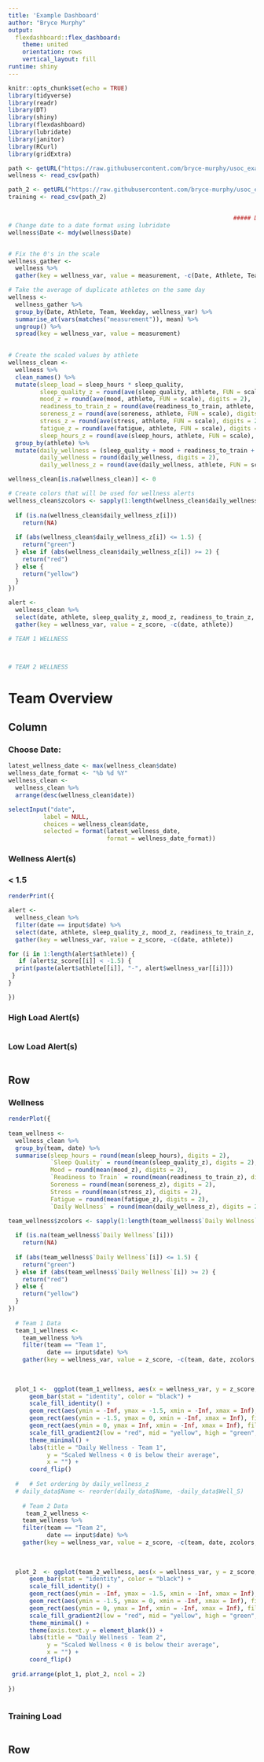 ```yaml
---
title: 'Example Dashboard'
author: "Bryce Murphy"
output: 
  flexdashboard::flex_dashboard:
    theme: united
    orientation: rows
    vertical_layout: fill
runtime: shiny
---
```




```r
knitr::opts_chunk$set(echo = TRUE)
library(tidyverse)
library(readr)
library(DT)
library(shiny)
library(flexdashboard)
library(lubridate)
library(janitor)
library(RCurl)
library(gridExtra)
```



```r


path <- getURL("https://raw.githubusercontent.com/bryce-murphy/usoc_example/master/mock_wellness.csv")
wellness <- read_csv(path)

path_2 <- getURL("https://raw.githubusercontent.com/bryce-murphy/usoc_example/master/mock_load.csv")
training <- read_csv(path_2)


                                                                ##### DATA CLEANING #####
# Change date to a date format using lubridate
wellness$Date <- mdy(wellness$Date)


# Fix the 0's in the scale
wellness_gather <-
  wellness %>%
  gather(key = wellness_var, value = measurement, -c(Date, Athlete, Team, Weekday))

# Take the average of duplicate athletes on the same day
wellness <- 
  wellness_gather %>%
  group_by(Date, Athlete, Team, Weekday, wellness_var) %>%
  summarise_at(vars(matches("measurement")), mean) %>%
  ungroup() %>%
  spread(key = wellness_var, value = measurement)
  

# Create the scaled values by athlete
wellness_clean <-
  wellness %>%
  clean_names() %>%
  mutate(sleep_load = sleep_hours * sleep_quality,
         sleep_quality_z = round(ave(sleep_quality, athlete, FUN = scale), digits = 2),
         mood_z = round(ave(mood, athlete, FUN = scale), digits = 2),
         readiness_to_train_z = round(ave(readiness_to_train, athlete, FUN = scale), digits = 2),
         soreness_z = round(ave(soreness, athlete, FUN = scale), digits = 2),
         stress_z = round(ave(stress, athlete, FUN = scale), digits = 2),
         fatigue_z = round(ave(fatigue, athlete, FUN = scale), digits = 2),
         sleep_hours_z = round(ave(sleep_hours, athlete, FUN = scale), digits = 2)) %>%
  group_by(athlete) %>%
  mutate(daily_wellness = (sleep_quality + mood + readiness_to_train + soreness + stress + fatigue)/6,
         daily_wellness = round(daily_wellness, digits = 2),
         daily_wellness_z = round(ave(daily_wellness, athlete, FUN = scale), digits = 2))

wellness_clean[is.na(wellness_clean)] <- 0

# Create colors that will be used for wellness alerts
wellness_clean$zcolors <- sapply(1:length(wellness_clean$daily_wellness_z), function(i) {
  
  if (is.na(wellness_clean$daily_wellness_z[i]))
    return(NA)
  
  if (abs(wellness_clean$daily_wellness_z[i]) <= 1.5) {
    return("green")
  } else if (abs(wellness_clean$daily_wellness_z[i]) >= 2) {
    return("red")
  } else {
    return("yellow")
  }
})

alert <- 
  wellness_clean %>%
  select(date, athlete, sleep_quality_z, mood_z, readiness_to_train_z, soreness_z, stress_z, fatigue_z) %>%
  gather(key = wellness_var, value = z_score, -c(date, athlete))

# TEAM 1 WELLNESS



# TEAM 2 WELLNESS

```

Team Overview
==================================

Column {.sidebar}
----------------------------------

### Choose Date: {data-height=100}
```r

latest_wellness_date <- max(wellness_clean$date)
wellness_date_format <- "%b %d %Y"
wellness_clean <-
  wellness_clean %>%
  arrange(desc(wellness_clean$date))

selectInput("date",
          label = NULL,
          choices = wellness_clean$date,
          selected = format(latest_wellness_date, 
                            format = wellness_date_format))


```

### Wellness Alert(s) 
### < 1.5 {data-height=200}
```r


renderPrint({

alert <- 
  wellness_clean %>%
  filter(date == input$date) %>%
  select(date, athlete, sleep_quality_z, mood_z, readiness_to_train_z, soreness_z, stress_z, fatigue_z, sleep_hours_z) %>%
  gather(key = wellness_var, value = z_score, -c(date, athlete))

for (i in 1:length(alert$athlete)) {
   if (alert$z_score[[i]] < -1.5) {
  print(paste(alert$athlete[[i]], "-", alert$wellness_var[[i]]))
 } 
}

})

```

### High Load Alert(s)
```r

```


### Low Load Alert(s)
```r

```

Row{.tabset .tabset-fade}
----------------------

### Wellness


```r


renderPlot({
  
team_wellness <- 
  wellness_clean %>%
  group_by(team, date) %>%
  summarise(sleep_hours = round(mean(sleep_hours), digits = 2),
            `Sleep Quality` = round(mean(sleep_quality_z), digits = 2),
            Mood = round(mean(mood_z), digits = 2),
            `Readiness to Train` = round(mean(readiness_to_train_z), digits = 2),
            Soreness = round(mean(soreness_z), digits = 2),
            Stress = round(mean(stress_z), digits = 2),
            Fatigue = round(mean(fatigue_z), digits = 2),
            `Daily Wellness` = round(mean(daily_wellness_z), digits = 2))

team_wellness$zcolors <- sapply(1:length(team_wellness$`Daily Wellness`), function(i) {
  
  if (is.na(team_wellness$`Daily Wellness`[i]))
    return(NA)
  
  if (abs(team_wellness$`Daily Wellness`[i]) <= 1.5) {
    return("green")
  } else if (abs(team_wellness$`Daily Wellness`[i]) >= 2) {
    return("red")
  } else {
    return("yellow")
  }
})
  
  # Team 1 Data
  team_1_wellness <-
    team_wellness %>%
    filter(team == "Team 1",
           date == input$date) %>%
    gather(key = wellness_var, value = z_score, -c(team, date, zcolors, sleep_hours))
  
  
  
  plot_1 <-  ggplot(team_1_wellness, aes(x = wellness_var, y = z_score, fill = z_score)) +
      geom_bar(stat = "identity", color = "black") +
      scale_fill_identity() +
      geom_rect(aes(ymin = -Inf, ymax = -1.5, xmin = -Inf, xmax = Inf), fill = "pink", alpha = 1/100) +
      geom_rect(aes(ymin = -1.5, ymax = 0, xmin = -Inf, xmax = Inf), fill = "yellow", alpha = 1/100) +
      geom_rect(aes(ymin = 0, ymax = Inf, xmin = -Inf, xmax = Inf), fill = "green", alpha = 1/100) +
      scale_fill_gradient2(low = "red", mid = "yellow", high = "green", midpoint = 0, limits = c(-3.0, 3.0), guide = F) +
      theme_minimal() +
      labs(title = "Daily Wellness - Team 1",
           y = "Scaled Wellness < 0 is below their average",
           x = "") +
      coord_flip()
    
  #   # Set ordering by daily_wellness_z
  # daily_data$Name <- reorder(daily_data$Name, -daily_data$Well_S)
    
    # Team 2 Data
     team_2_wellness <-
    team_wellness %>%
    filter(team == "Team 2",
           date == input$date) %>%
    gather(key = wellness_var, value = z_score, -c(team, date, zcolors, sleep_hours))
  
  
  
  plot_2  <- ggplot(team_2_wellness, aes(x = wellness_var, y = z_score, fill = z_score)) +
      geom_bar(stat = "identity", color = "black") +
      scale_fill_identity() +
      geom_rect(aes(ymin = -Inf, ymax = -1.5, xmin = -Inf, xmax = Inf), fill = "pink", alpha = 1/100) +
      geom_rect(aes(ymin = -1.5, ymax = 0, xmin = -Inf, xmax = Inf), fill = "yellow", alpha = 1/100) +
      geom_rect(aes(ymin = 0, ymax = Inf, xmin = -Inf, xmax = Inf), fill = "green", alpha = 1/100) +
      scale_fill_gradient2(low = "red", mid = "yellow", high = "green", midpoint = 0, limits = c(-3.0, 3.0), guide = F) +
      theme_minimal() +
      theme(axis.text.y = element_blank()) +
      labs(title = "Daily Wellness - Team 2",
           y = "Scaled Wellness < 0 is below their average",
           x = "") +
      coord_flip()
  
 grid.arrange(plot_1, plot_2, ncol = 2)
  
})
    
```



### Training Load

```r

```


Row 
------------------------------







